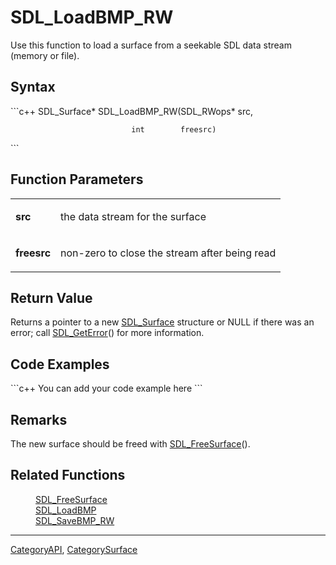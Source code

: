 <!-- pragma section-numbers off -->
<!-- pragma disable-camelcase -->

= SDL_LoadBMP_RW =
Use this function to load a surface from a seekable SDL data stream (memory or file).


== Syntax ==
```c++
SDL_Surface* SDL_LoadBMP_RW(SDL_RWops* src,
                            int        freesrc)
```

== Function Parameters ==
{|
|'''src'''
|the data stream for the surface
|-
|'''freesrc'''
|non-zero to close the stream after being read
|}

== Return Value ==
Returns a pointer to a new [[SDL_Surface]] structure or NULL if there was an error; call [[SDL_GetError]]() for more information.

== Code Examples ==
```c++
You can add your code example here
```

== Remarks ==
The new surface should be freed with [[SDL_FreeSurface]]().  

== Related Functions ==
:[[SDL_FreeSurface]]
:[[SDL_LoadBMP]]
:[[SDL_SaveBMP_RW]]

----
[[CategoryAPI]], [[CategorySurface]]
